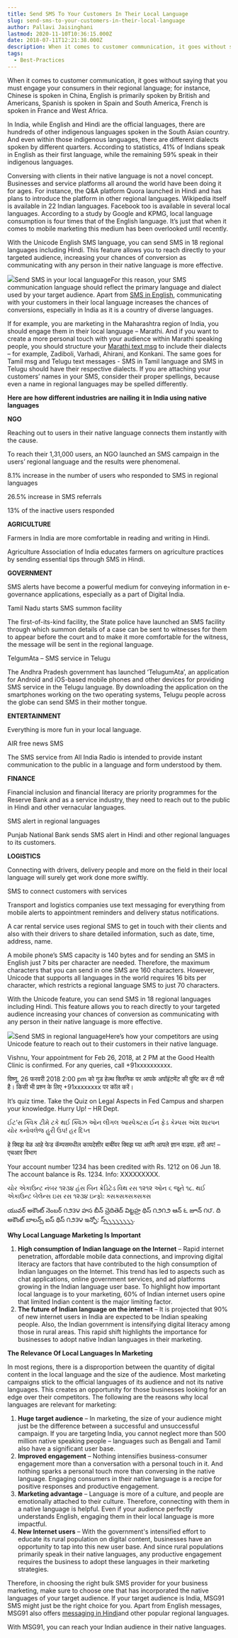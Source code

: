 ```yaml
---
title: Send SMS To Your Customers In Their Local Language
slug: send-sms-to-your-customers-in-their-local-language
author: Pallavi Jaisinghani
lastmod: 2020-11-10T10:36:15.000Z
date: 2018-07-11T12:21:38.000Z
description: When it comes to customer communication, it goes without saying that you must engage your consumers in their regional language; for instance, Chinese is spoken in China, English is primarily spoken by British and Americans, Spanish is spoken in Spain and South America, French is spoken in France and West Africa.
tags:
  - Best-Practices
---
```


When it comes to customer communication, it goes without saying that you must engage your consumers in their regional language; for instance, Chinese is spoken in China, English is primarily spoken by British and Americans, Spanish is spoken in Spain and South America, French is spoken in France and West Africa.

In India, while English and Hindi are the official languages, there are hundreds of other indigenous languages spoken in the South Asian country. And even within those indigenous languages, there are different dialects spoken by different quarters. According to statistics, 41% of Indians speak in English as their first language, while the remaining 59% speak in their indigenous languages.

Conversing with clients in their native language is not a novel concept. Businesses and service platforms all around the world have been doing it for ages. For instance, the Q&A platform Quora launched in Hindi and has plans to introduce the platform in other regional languages. Wikipedia itself is available in 22 Indian languages. Facebook too is available in several local languages. According to a study by Google and KPMG, local language consumption is four times that of the English language. It’s just that when it comes to mobile marketing this medium has been overlooked until recently.

With the Unicode English SMS language, you can send SMS in 18 regional languages including Hindi. This feature allows you to reach directly to your targeted audience, increasing your chances of conversion as communicating with any person in their native language is more effective.

![](https://images-msg91.s3.ap-south-1.amazonaws.com/2020/11/1280px-Indian_language_Wikipedias_word_cloud_based_on_number_of_articles.svg.png)Send SMS in your local languageFor this reason, your SMS communication language should reflect the primary language and dialect used by your target audience. Apart from [SMS in English](https://msg91.com/regional-sms/), communicating with your customers in their local language increases the chances of conversions, especially in India as it is a country of diverse languages.

If for example, you are marketing in the Maharashtra region of India, you should engage them in their local language – Marathi. And if you want to create a more personal touch with your audience within Marathi speaking people, you should structure your [Marathi text msg](https://msg91.com/regional-sms/) to include their dialects – for example, Zadiboli, Varhadi, Ahirani, and Konkani. The same goes for Tamil msg and Telugu text messages - SMS in Tamil language and SMS in Telugu should have their respective dialects. If you are attaching your customers’ names in your SMS, consider their proper spellings, because even a name in regional languages may be spelled differently.

**Here are how different industries are nailing it in India using native languages**

**NGO**

Reaching out to users in their native language connects them instantly with the cause.  


To reach their 1,31,000 users, an NGO launched an SMS campaign in the users’ regional language and the results were phenomenal.

8.1% increase in the number of users who responded to SMS in regional languages

26.5% increase in SMS referrals

13% of the inactive users responded

**AGRICULTURE**

Farmers in India are more comfortable in reading and writing in Hindi.  


Agriculture Association of India educates farmers on agriculture practices by sending essential tips through SMS in Hindi.

**GOVERNMENT**

SMS alerts have become a powerful medium for conveying information in e-governance applications, especially as a part of Digital India.  


Tamil Nadu starts SMS summon facility

The first-of-its-kind facility, the State police have launched an SMS facility through which summon details of a case can be sent to witnesses for them to appear before the court and to make it more comfortable for the witness, the message will be sent in the regional language.  


TelgumAta – SMS service in Telugu

The Andhra Pradesh government has launched ‘TelugumAta’, an application for Android and iOS-based mobile phones and other devices for providing SMS service in the Telugu language. By downloading the application on the smartphones working on the two operating systems, Telugu people across the globe can send SMS in their mother tongue.  


**ENTERTAINMENT**

Everything is more fun in your local language.  


AIR free news SMS

The SMS service from All India Radio is intended to provide instant communication to the public in a language and form understood by them.  


**FINANCE**

Financial inclusion and financial literacy are priority programmes for the Reserve Bank and as a service industry, they need to reach out to the public in Hindi and other vernacular languages.  


SMS alert in regional languages

Punjab National Bank sends SMS alert in Hindi and other regional languages to its customers.  


**LOGISTICS**

Connecting with drivers, delivery people and more on the field in their local language will surely get work done more swiftly.  


SMS to connect customers with services

Transport and logistics companies use text messaging for everything from mobile alerts to appointment reminders and delivery status notifications.  


A car rental service uses regional SMS to get in touch with their clients and also with their drivers to share detailed information, such as date, time, address, name.  


A mobile phone’s SMS capacity is 140 bytes and for sending an SMS in English just 7 bits per character are needed. Therefore, the maximum characters that you can send in one SMS are 160 characters. However, Unicode that supports all languages in the world requires 16 bits per character, which restricts a regional language SMS to just 70 characters.  


With the Unicode feature, you can send SMS in 18 regional languages including Hindi. This feature allows you to reach directly to your targeted audience increasing your chances of conversion as communicating with any person in their native language is more effective.  


![](https://images-msg91.s3.ap-south-1.amazonaws.com/2020/11/Send-SMS-in-Regional-languages-using-Regional-SMS-API---MSG91-COM.png)Send SMS in regional languageHere’s how your competitors are using Unicode feature to reach out to their customers in their native language.

Vishnu, Your appointment for Feb 26, 2018, at 2 PM at the Good Health Clinic is confirmed. For any queries, call +91xxxxxxxxxx.

विष्णू, 26 फरवरी 2018 2:00 pm को गुड हेल्थ क्लिनिक पर आपके अपॉइंटमेंट की पुष्टि कर दी गयी है। किसी भी प्रश्न के लिए +91xxxxxxxx पर कॉल करें।  


It’s quiz time. Take the Quiz on Legal Aspects in Fed Campus and sharpen your knowledge. Hurry Up! – HR Dept.

ઈટ’સ ક્વિક ટીમે ટકે થઈ ક્વિઝ ઓન લીગલ આસ્પેક્ટસ ઈન ફેડ કેમ્પસ અંશ શારપન યોર કનોવલેજ હુરી ઉપ! હર દિપ્ત  


हे क्विझ वेळ आहे फेड कॅम्पसमधील कायदेशीर बाबींवर क्विझ घ्या आणि आपले ज्ञान वाढवा. हरी अप! – एचआर विभाग  


Your account number 1234 has been credited with Rs. 1212 on 06 Jun 18. The account balance is Rs. 1234. Info: XXXXXXXXX.

યોર એકાઉન્ટ નંબર ૧૨૩૪ હંસ બિન ક્રેડિટેડ વિથ રસ ૧૨૧૨ ઓન ૬ જૂને ૧૮. થઈ એકાઉન્ટ બેલેન્સ ઇસ રસ ૧૨૩૪ ઇન્ફો: ક્સક્સક્સક્સક્સ  


యువర్ అకౌంట్ నెంబర్ ౧౨౩౪ హస బీన్ చ్రెదితెద్ విట్టహ్ర థిస్ ౧౨౧౨ ఆన్ ౬ జూన్ ౧౮. ది అకౌంట్ బాలన్స్ ఐస్ థిస్ ౧౨౩౪ ఇన్ఫో: స్స్స్స్స్స్స్స్స్.  


**Why Local Language Marketing Is Important**

1. **High consumption of Indian language on the Internet** – Rapid internet penetration, affordable mobile data connections, and improving digital literacy are factors that have contributed to the high consumption of Indian languages on the Internet. This trend has led to aspects such as chat applications, online government services, and ad platforms growing in the Indian language user base. To highlight how important local language is to your marketing, 60% of Indian internet users opine that limited Indian content is the major limiting factor.
2. **The future of Indian language on the internet** – It is projected that 90% of new internet users in India are expected to be Indian speaking people. Also, the Indian government is intensifying digital literacy among those in rural areas. This rapid shift highlights the importance for businesses to adopt native Indian languages in their marketing.

**The Relevance Of Local Languages In Marketing**

In most regions, there is a disproportion between the quantity of digital content in the local language and the size of the audience. Most marketing campaigns stick to the official languages of its audience and not its native languages. This creates an opportunity for those businesses looking for an edge over their competitors. The following are the reasons why local languages are relevant for marketing:

1. **Huge target audience** – In marketing, the size of your audience might just be the difference between a successful and unsuccessful campaign. If you are targeting India, you cannot neglect more than 500 million native speaking people – languages such as Bengali and Tamil also have a significant user base.
2. **Improved engagement** – Nothing intensifies business-consumer engagement more than a conversation with a personal touch in it. And nothing sparks a personal touch more than conversing in the native language. Engaging consumers in their native language is a recipe for positive responses and productive engagement.
3. **Marketing advantage** – Language is more of a culture, and people are emotionally attached to their culture. Therefore, connecting with them in a native language is helpful. Even if your audience perfectly understands English, engaging them in their local language is more impactful.
4. **New Internet users** – With the government's intensified effort to educate its rural population on digital content, businesses have an opportunity to tap into this new user base. And since rural populations primarily speak in their native languages, any productive engagement requires the business to adopt these languages in their marketing strategies.

Therefore, in choosing the right bulk SMS provider for your business marketing, make sure to choose one that has incorporated the native languages of your target audience. If your target audience is India, MSG91 SMS might just be the right choice for you. Apart from English messages, MSG91 also offers [messaging in Hindi](https://msg91.com/regional-sms/)and other popular regional languages. 

With MSG91, you can reach your Indian audience in their native languages.

